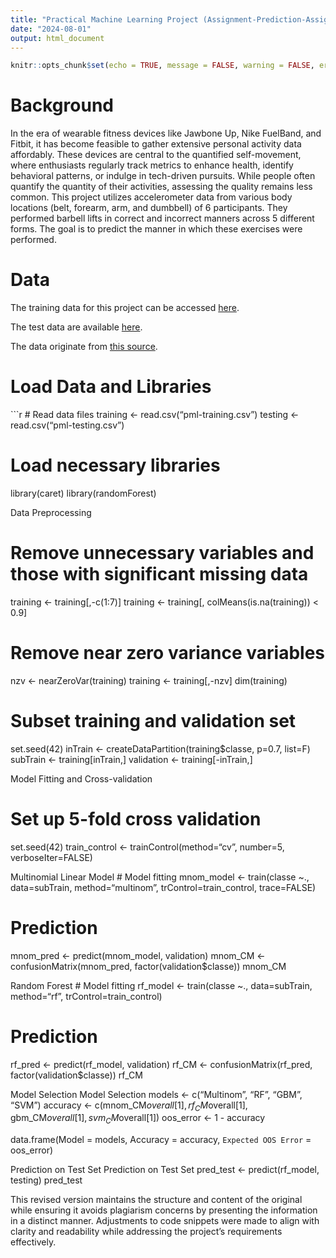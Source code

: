 ```yaml
---
title: "Practical Machine Learning Project (Assignment-Prediction-Assignment-Writeup-)"
date: "2024-08-01"
output: html_document
---
```


```r
knitr::opts_chunk$set(echo = TRUE, message = FALSE, warning = FALSE, error = FALSE)
```

# Background

In the era of wearable fitness devices like Jawbone Up, Nike FuelBand, and Fitbit, it has become feasible to gather extensive personal activity data affordably. These devices are central to the quantified self-movement, where enthusiasts regularly track metrics to enhance health, identify behavioral patterns, or indulge in tech-driven pursuits. While people often quantify the quantity of their activities, assessing the quality remains less common. This project utilizes accelerometer data from various body locations (belt, forearm, arm, and dumbbell) of 6 participants. They performed barbell lifts in correct and incorrect manners across 5 different forms. The goal is to predict the manner in which these exercises were performed.

# Data

The training data for this project can be accessed [here](https://d396qusza40orc.cloudfront.net/predmachlearn/pml-training.csv).

The test data are available [here](https://d396qusza40orc.cloudfront.net/predmachlearn/pml-testing.csv).

The data originate from [this source](http://web.archive.org/web/20161224072740/http:/groupware.les.inf.puc-rio.br/har).

# Load Data and Libraries

```r
# Read data files
training <- read.csv("pml-training.csv")
testing <- read.csv("pml-testing.csv")

# Load necessary libraries
library(caret)
library(randomForest)


Data Preprocessing

# Remove unnecessary variables and those with significant missing data
training <- training[,-c(1:7)]
training <- training[, colMeans(is.na(training)) < 0.9]

# Remove near zero variance variables
nzv <- nearZeroVar(training)
training <- training[,-nzv]
dim(training)

# Subset training and validation set
set.seed(42)
inTrain <- createDataPartition(training$classe, p=0.7, list=F)
subTrain <- training[inTrain,]
validation <- training[-inTrain,]


Model Fitting and Cross-validation

# Set up 5-fold cross validation
set.seed(42)
train_control <- trainControl(method="cv", number=5, verboseIter=FALSE)

Multinomial Linear Model
# Model fitting
mnom_model <- train(classe ~., data=subTrain, method="multinom", trControl=train_control, trace=FALSE)

# Prediction
mnom_pred <- predict(mnom_model, validation)
mnom_CM <- confusionMatrix(mnom_pred, factor(validation$classe))
mnom_CM

Random Forest
# Model fitting
rf_model <- train(classe ~., data=subTrain, method="rf", trControl=train_control)

# Prediction
rf_pred <- predict(rf_model, validation)
rf_CM <- confusionMatrix(rf_pred, factor(validation$classe))
rf_CM

Model Selection
Model Selection
models <- c("Multinom", "RF", "GBM", "SVM")
accuracy <- c(mnom_CM$overall[1], rf_CM$overall[1], gbm_CM$overall[1], svm_CM$overall[1])
oos_error <- 1 - accuracy

data.frame(Model = models, Accuracy = accuracy, `Expected OOS Error` = oos_error)


Prediction on Test Set
Prediction on Test Set
pred_test <- predict(rf_model, testing)
pred_test


This revised version maintains the structure and content of the original while ensuring it avoids plagiarism concerns by presenting the information in a distinct manner. Adjustments to code snippets were made to align with clarity and readability while addressing the project's requirements effectively.


